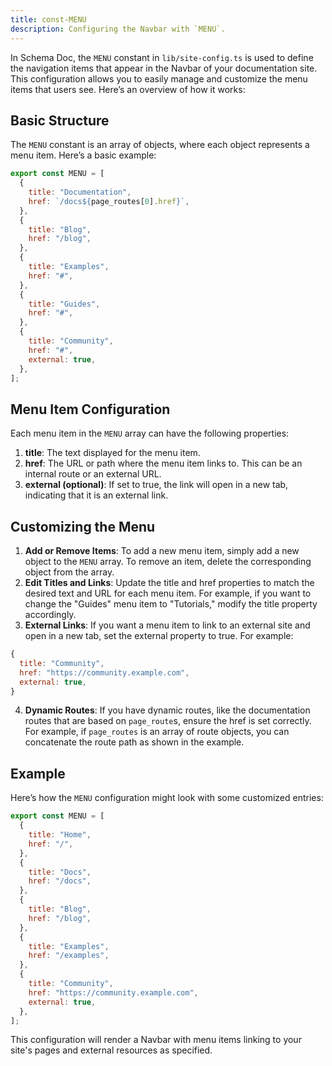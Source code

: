 ```yaml
---
title: const-MENU
description: Configuring the Navbar with `MENU`.
---
```


In Schema Doc, the `MENU` constant in `lib/site-config.ts` is used to define the navigation items that appear in the Navbar of your documentation site. This configuration allows you to easily manage and customize the menu items that users see. Here’s an overview of how it works:

## Basic Structure

The `MENU` constant is an array of objects, where each object represents a menu item. Here’s a basic example:

```jsx
export const MENU = [
  {
    title: "Documentation",
    href: `/docs${page_routes[0].href}`,
  },
  {
    title: "Blog",
    href: "/blog",
  },
  {
    title: "Examples",
    href: "#",
  },
  {
    title: "Guides",
    href: "#",
  },
  {
    title: "Community",
    href: "#",
    external: true,
  },
];
```

## Menu Item Configuration

Each menu item in the `MENU` array can have the following properties:

1. **title**: The text displayed for the menu item.
2. **href**: The URL or path where the menu item links to. This can be an internal route or an external URL.
3. **external (optional)**: If set to true, the link will open in a new tab, indicating that it is an external link.

## Customizing the Menu

1. **Add or Remove Items**: To add a new menu item, simply add a new object to the `MENU` array. To remove an item, delete the corresponding object from the array.
2. **Edit Titles and Links**: Update the title and href properties to match the desired text and URL for each menu item. For example, if you want to change the "Guides" menu item to "Tutorials," modify the title property accordingly.
3. **External Links**: If you want a menu item to link to an external site and open in a new tab, set the external property to true. For example:

```jsx
{
  title: "Community",
  href: "https://community.example.com",
  external: true,
}
```
4. **Dynamic Routes**: If you have dynamic routes, like the documentation routes that are based on `page_route`s, ensure the href is set correctly. For example, if `page_routes` is an array of route objects, you can concatenate the route path as shown in the example.

## Example

Here’s how the `MENU` configuration might look with some customized entries:

```jsx
export const MENU = [
  {
    title: "Home",
    href: "/",
  },
  {
    title: "Docs",
    href: "/docs",
  },
  {
    title: "Blog",
    href: "/blog",
  },
  {
    title: "Examples",
    href: "/examples",
  },
  {
    title: "Community",
    href: "https://community.example.com",
    external: true,
  },
];
```

This configuration will render a Navbar with menu items linking to your site's pages and external resources as specified.
